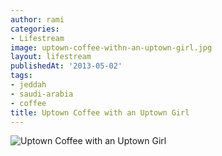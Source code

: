 ```yaml
---
author: rami
categories:
- Lifestream
image: uptown-coffee-withn-an-uptown-girl.jpg
layout: lifestream
publishedAt: '2013-05-02'
tags:
- jeddah
- saudi-arabia
- coffee
title: Uptown Coffee with an Uptown Girl
---
```


![Uptown Coffee with an Uptown Girl](/assets/images/content/lifestream/uptown-coffee-withn-an-uptown-girl.jpg)
